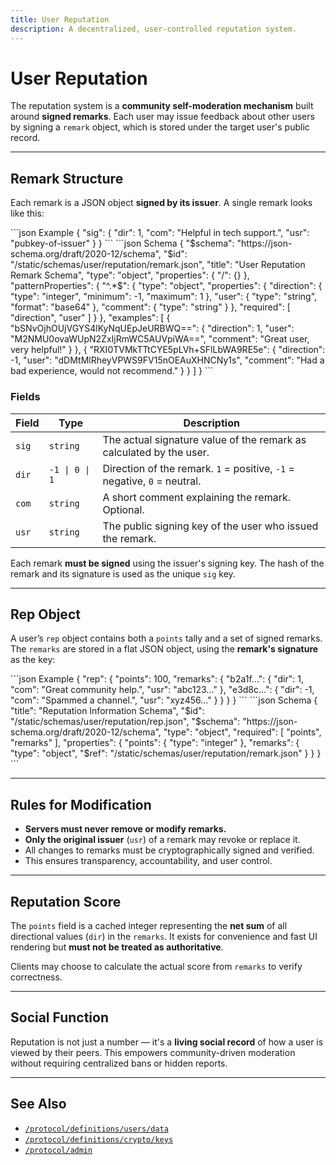 ```yaml
---
title: User Reputation
description: A decentralized, user-controlled reputation system.
---
```


# User Reputation

The reputation system is a **community self-moderation mechanism** built around **signed remarks**. Each user may issue feedback about other users by signing a `remark` object, which is stored under the target user's public record.

---

## Remark Structure

Each remark is a JSON object **signed by its issuer**. A single remark looks like this:

<CodeGroup>
```json Example
{
    "sig": {
        "dir": 1,
        "com": "Helpful in tech support.",
        "usr": "pubkey-of-issuer"
    }
}
```
```json Schema
{
    "$schema": "https://json-schema.org/draft/2020-12/schema",
    "$id": "/static/schemas/user/reputation/remark.json",
    "title": "User Reputation Remark Schema",
    "type": "object",
    "properties": {
        "/": {}
    },
    "patternProperties": {
        "^.*$": {
            "type": "object",
            "properties": {
                "direction": {
                    "type": "integer",
                    "minimum": -1,
                    "maximum": 1
                },
                "user": {
                    "type": "string",
                    "format": "base64"
                },
                "comment": {
                    "type": "string"
                }
            },
            "required": [
                "direction",
                "user"
            ]
        }
    },
    "examples": [
        {
            "bSNvOjhOUjVGYS4lKyNqUEpJeURBWQ==": {
                "direction": 1,
                "user": "M2NMU0ovaWUpN2ZxIjRmWC5AUVpiWA==",
                "comment": "Great user, very helpful!"
            }
        },
        {
            "RXI0TVMkTTtCYE5pLVh+SFlLbWA9RE5e": {
                "direction": -1,
                "user": "dDMtMlRheyVPWS9FV15nOEAuXHNCNy1s",
                "comment": "Had a bad experience, would not recommend."
            }
        }
    ]
}
```
</CodeGroup>

### Fields

| Field | Type           | Description                                                              |
|-------|----------------|--------------------------------------------------------------------------|
| `sig` | `string`       | The actual signature value of the remark as calculated by the user.      |
| `dir` | `-1 \| 0 \| 1` | Direction of the remark. `1` = positive, `-1` = negative, `0` = neutral. |
| `com` | `string`       | A short comment explaining the remark. Optional.                         |
| `usr` | `string`       | The public signing key of the user who issued the remark.                |

Each remark **must be signed** using the issuer's signing key. The hash of the remark and its signature is used as the unique `sig` key.

---

## Rep Object

A user’s `rep` object contains both a `points` tally and a set of signed remarks. The `remarks` are stored in a flat JSON object, using the **remark's signature** as the key:

<CodeGroup>
```json Example
{
    "rep": {
        "points": 100,
        "remarks": {
            "b2a1f...": {
                "dir": 1,
                "com": "Great community help.",
                "usr": "abc123..."
            },
            "e3d8c...": {
                "dir": -1,
                "com": "Spammed a channel.",
                "usr": "xyz456..."
            }
        }
    }
}
```
```json Schema
{
    "title": "Reputation Information Schema",
    "$id": "/static/schemas/user/reputation/rep.json",
    "$schema": "https://json-schema.org/draft/2020-12/schema",
    "type": "object",
    "required": [
        "points",
        "remarks"
    ],
    "properties": {
        "points": {
            "type": "integer"
        },
        "remarks": {
            "type": "object",
            "$ref": "/static/schemas/user/reputation/remark.json"
        }
    }
}
```
</CodeGroup>

---

## Rules for Modification

- **Servers must never remove or modify remarks.**
- **Only the original issuer** (`usr`) of a remark may revoke or replace it.
- All changes to remarks must be cryptographically signed and verified.
- This ensures transparency, accountability, and user control.

---

## Reputation Score

The `points` field is a cached integer representing the **net sum** of all directional values (`dir`) in the `remarks`. It exists for convenience and fast UI rendering but **must not be treated as authoritative**.

Clients may choose to calculate the actual score from `remarks` to verify correctness.

---

## Social Function

Reputation is not just a number — it's a **living social record** of how a user is viewed by their peers. This empowers community-driven moderation without requiring centralized bans or hidden reports.

---

## See Also

- [`/protocol/definitions/users/data`](/protocol/definitions/users/data)
- [`/protocol/definitions/crypto/keys`](/protocol/definitions/crypto/keys)
- [`/protocol/admin`](/protocol/admin)
